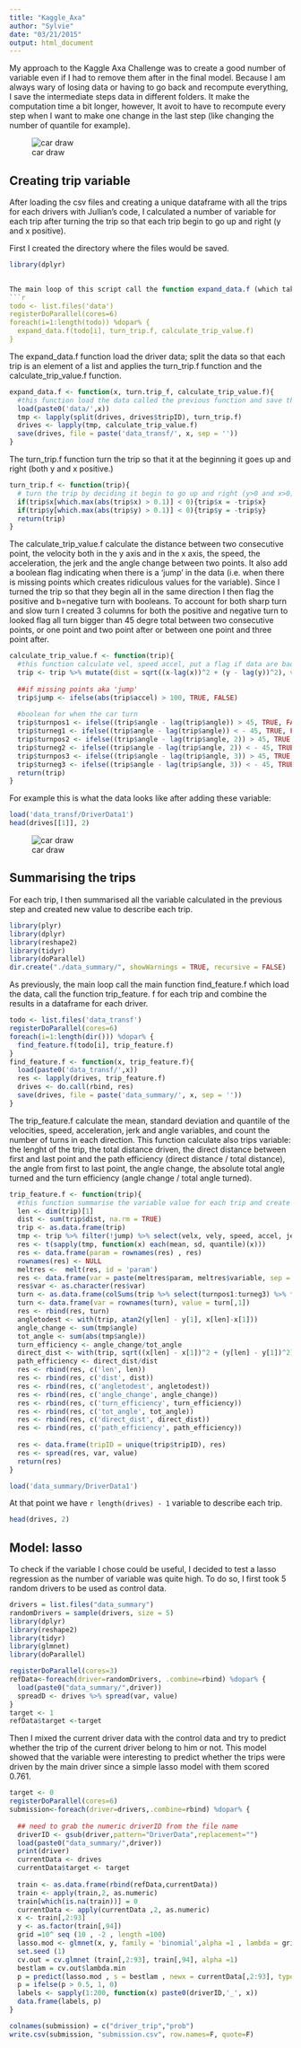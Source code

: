 ```yaml
---
title: "Kaggle_Axa"
author: "Sylvie"
date: "03/21/2015"
output: html_document
---
```


My approach to the Kaggle Axa Challenge was to create a good number of variable even if I had to remove them after in the final model. Because I am always wary of losing data or having to go back and recompute everything, I save the intermediate steps data in different folders. It make the computation time a bit longer, however, It avoit to have to recompute every step when I want to make one change in the last step (like changing the number of quantile for example).

![car draw](carred.png)


## Creating trip variable
After loading the csv files and creating a unique dataframe with all the trips for each drivers with Jullian's code, I calculated a number of variable for each trip after turning the trip so that each trip begin to go up and right (y and x positive).

First I created the directory where the files would be saved.
```r
library(dplyr)
 

The main loop of this script call the function expand_data.f (which takes other function as variable) for each drivers.
```r
todo <- list.files('data')
registerDoParallel(cores=6)
foreach(i=1:length(todo)) %dopar% {
  expand_data.f(todo[i], turn_trip.f, calculate_trip_value.f)  
}
```
The expand\_data.f function load the driver data; split the data so that each trip is an element of a list and applies the turn\_trip.f function and the calculate\_trip\_value.f function.
```r
expand_data.f <- function(x, turn.trip_f, calculate_trip_value.f){
  #this function load the data called the previous function and save the data 
  load(paste0('data/',x))
  tmp <- lapply(split(drives, drives$tripID), turn_trip.f)  
  drives <- lapply(tmp, calculate_trip_value.f)   
  save(drives, file = paste('data_transf/', x, sep = ''))
}
```
The turn\_trip.f function turn the trip so that it at the beginning it goes up and right (both y and x positive.)
```r
turn_trip.f <- function(trip){
  # turn the trip by deciding it begin to go up and right (y>0 and x>0)
  if(trip$x[which.max(abs(trip$x) > 0.1)] < 0){trip$x = -trip$x}
  if(trip$y[which.max(abs(trip$y) > 0.1)] < 0){trip$y = -trip$y}
  return(trip)
}
```
The calculate\_trip\_value.f calculate the distance between two consecutive point, the velocity both in the y axis and in the x axis, the speed, the acceleration, the jerk and the angle change between two points. It also add a boolean flag indicating when there is a 'jump' in the data (i.e. when there is missing points which creates ridiculous values for the variable).
Since I turned the trip so that they begin all in the same direction I then flag the positive and b=negative turn with booleans. To account for both sharp turn and slow turn I created 3 columns for both the positive and negative turn to looked flag all turn bigger than 45 degre total between two consecutive points, or one point and two point after or between one point and three point after.
```r
calculate_trip_value.f <- function(trip){
  #this function calculate vel, speed accel, put a flag if data are bad and put a flag when car is moving
  trip <- trip %>% mutate(dist = sqrt((x-lag(x))^2 + (y - lag(y))^2), velx = x -lag(x), vely = y - lag(y), speed = sqrt(velx^2 + vely^2), accel = speed - lag(speed), jerk = accel - lag(accel), angle = atan2((y - lag(y)), (x - lag(x)))*180/pi)
  
  ##if missing points aka 'jump'
  trip$jump <- ifelse(abs(trip$accel) > 100, TRUE, FALSE)
  
  #boolean for when the car turn
  trip$turnpos1 <- ifelse((trip$angle - lag(trip$angle)) > 45, TRUE, FALSE)
  trip$turneg1 <- ifelse((trip$angle - lag(trip$angle)) < - 45, TRUE, FALSE)
  trip$turnpos2 <- ifelse((trip$angle - lag(trip$angle, 2)) > 45, TRUE, FALSE)
  trip$turneg2 <- ifelse((trip$angle - lag(trip$angle, 2)) < - 45, TRUE, FALSE)
  trip$turnpos3 <- ifelse((trip$angle - lag(trip$angle, 3)) > 45, TRUE, FALSE)
  trip$turneg3 <- ifelse((trip$angle - lag(trip$angle, 3)) < - 45, TRUE, FALSE)
  return(trip)
}
```

For example this is what the data looks like after adding these variable:
```r
load('data_transf/DriverData1')
head(drives[[1]], 2)
```
![car draw](carblue.png)


## Summarising the trips
For each trip, I then summarised all the variable calculated in the previous step and created new value to describe each trip.
```r
library(plyr)
library(dplyr)
library(reshape2)
library(tidyr)
library(doParallel)
dir.create("./data_summary/", showWarnings = TRUE, recursive = FALSE)
```
As previously, the main loop call the main function find\_feature.f which load the data, call the function trip\_feature. f for each trip and combine the results in a dataframe for each driver.
```r
todo <- list.files('data_transf')
registerDoParallel(cores=6)
foreach(i=1:length(dir())) %dopar% {
  find_feature.f(todo[i], trip_feature.f)  
}
find_feature.f <- function(x, trip_feature.f){
  load(paste0('data_transf/',x))
  res <- lapply(drives, trip_feature.f)
  drives <- do.call(rbind, res)
  save(drives, file = paste('data_summary/', x, sep = ''))
}
```
The trip_feature.f calculate the mean, standard deviation and quantile of the velocities, speed, acceleration, jerk and angle variables, and count the number of turns in each direction. This function calculate also trips variable: the lenght of the trip, the total distance driven, the direct distance between first and last point and the path efficiency (direct distance / total distance), the angle from first to last point, the angle change, the absolute total angle turned and the turn efficiency (angle change / total angle turned).
```r
trip_feature.f <- function(trip){
  #this function summarise the variable value for each trip and create new variable for each trip
  len <- dim(trip)[1]
  dist <- sum(trip$dist, na.rm = TRUE)
  trip <- as.data.frame(trip)
  tmp <- trip %>% filter(!jump) %>% select(velx, vely, speed, accel, jerk, angle) %>% filter(!is.na(jerk))
  res <- t(sapply(tmp, function(x) each(mean, sd, quantile)(x)))
  res <- data.frame(param = rownames(res) , res)
  rownames(res) <- NULL
  meltres <-  melt(res, id = 'param')
  res <- data.frame(var = paste(meltres$param, meltres$variable, sep = '-'), value = meltres$value)
  res$var <- as.character(res$var)
  turn <- as.data.frame(colSums(trip %>% select(turnpos1:turneg3) %>% filter(!is.na(turneg3))))
  turn <- data.frame(var = rownames(turn), value = turn[,1])
  res <- rbind(res, turn)
  angletodest <- with(trip, atan2(y[len] - y[1], x[len]-x[1]))
  angle_change <- sum(tmp$angle)
  tot_angle <- sum(abs(tmp$angle))
  turn_efficiency <- angle_change/tot_angle
  direct_dist <- with(trip, sqrt((x[len] - x[1])^2 + (y[len] - y[1])^2))
  path_efficiency <- direct_dist/dist
  res <- rbind(res, c('len', len))
  res <- rbind(res, c('dist', dist))
  res <- rbind(res, c('angletodest', angletodest))
  res <- rbind(res, c('angle_change', angle_change))
  res <- rbind(res, c('turn_efficiency', turn_efficiency))
  res <- rbind(res, c('tot_angle', tot_angle))
  res <- rbind(res, c('direct_dist', direct_dist))
  res <- rbind(res, c('path_efficiency', path_efficiency))
  
  res <- data.frame(tripID = unique(trip$tripID), res)
  res <- spread(res, var, value)
  return(res)
}
```

```r
load('data_summary/DriverData1')

```
At that point we have `r length(drives) - 1` variable to describe each trip.
```r
head(drives, 2)
```
## Model: lasso
To check if the variable I chose could be useful, I decided to test a lasso regression as the number of variable was quite high. To do so, I first took 5 random drivers to be used as control data.
```r
drivers = list.files("data_summary")
randomDrivers = sample(drivers, size = 5)
library(dplyr)
library(reshape2)
library(tidyr)
library(glmnet)
library(doParallel)

registerDoParallel(cores=3)
refData<-foreach(driver=randomDrivers, .combine=rbind) %dopar% {
  load(paste0("data_summary/",driver))
  spreadD <- drives %>% spread(var, value)
}
target <- 1
refData$target <-target  
```
Then I mixed the current driver data with the control data and try to predict whether the trip of the current driver belong to him or not. This model showed that the variable were interesting to predict whether the trips were driven by the main driver since a simple lasso model with them scored 0.761.
```r
target <- 0
registerDoParallel(cores=6)
submission<-foreach(driver=drivers,.combine=rbind) %dopar% {
  
  ## need to grab the numeric driverID from the file name
  driverID <- gsub(driver,pattern="DriverData",replacement="")
  load(paste0("data_summary/",driver))
  print(driver)
  currentData <- drives
  currentData$target <- target
  
  train <- as.data.frame(rbind(refData,currentData))
  train <- apply(train,2, as.numeric)
  train[which(is.na(train))] = 0
  currentData <- apply(currentData ,2, as.numeric)
  x <- train[,2:93]
  y <- as.factor(train[,94])
  grid =10^ seq (10 , -2 , length =100)
  lasso.mod <- glmnet(x, y, family = 'binomial',alpha =1 , lambda = grid )
  set.seed (1)
  cv.out = cv.glmnet (train[,2:93], train[,94], alpha =1)
  bestlam = cv.out$lambda.min
  p = predict(lasso.mod , s = bestlam , newx = currentData[,2:93], type = 'response')
  p = ifelse(p > 0.5, 1, 0)
  labels <- sapply(1:200, function(x) paste0(driverID,'_', x))
  data.frame(labels, p)
}

colnames(submission) = c("driver_trip","prob")
write.csv(submission, "submission.csv", row.names=F, quote=F)
```